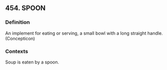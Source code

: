 ## 454. SPOON
### Definition
An implement for eating or serving, a small bowl with a long straight handle. (Concepticon)

### Contexts
Soup is eaten by a spoon.

